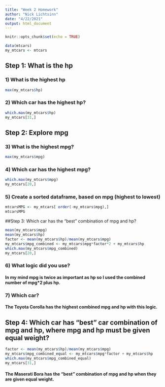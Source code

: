 ---
title: "Week 2 Homework"
author: "Nick Lichtsinn"
date: "4/22/2021"
output: html_document
---

```{r setup, include=FALSE}
knitr::opts_chunk$set(echo = TRUE)
```
```{r}
data(mtcars)
my_mtcars <- mtcars
```

## Step 1: What is the hp
### 1) What is the highest hp
```{r}
max(my_mtcars$hp)
```
### 2) Which car has the highest hp?
```{r}
which.max(my_mtcars$hp)
my_mtcars[31,]
```

## Step 2: Explore mpg
### 3) What is the highest mpg?
```{r}
max(my_mtcars$mpg)
```

### 4) Which car has the highest mpg?
```{r}
which.max(my_mtcars$mpg)
my_mtcars[20,]
```

### 5) Create a sorted dataframe, based on mpg (highest to lowest)
```{r}
mtcarsMPG <- my_mtcars[ order(-my_mtcars$mpg),]
mtcarsMPG
```

##Step 3: Which car has the "best" combination of mpg and hp?
```{r}
mean(my_mtcars$mpg)
mean(my_mtcars$hp)
factor <- mean(my_mtcars$hp)/mean(my_mtcars$mpg)
my_mtcars$mpg_combined <- my_mtcars$mpg*factor*2 + my_mtcars$hp
which.max(my_mtcars$mpg_combined)
my_mtcars[20,]
```

### 6) What logic did you use?
#### In my mind mpg is twice as important as hp so I used the combined number of mpg*2 plus hp.

### 7) Which car?
#### The Toyota Corolla has the highest combined mpg and hp with this logic.

## Step 4: Which car has "best" car combination of mpg and hp, where mpg and hp must be given equal weight?
```{r}
factor <- mean(my_mtcars$hp)/mean(my_mtcars$mpg)
my_mtcars$mpg_combined_equal <- my_mtcars$mpg*factor + my_mtcars$hp
which.max(my_mtcars$mpg_combined_equal)
my_mtcars[31,]
```
#### The Maserati Bora has the "best" combination of mpg and hp when they are given equal weight.